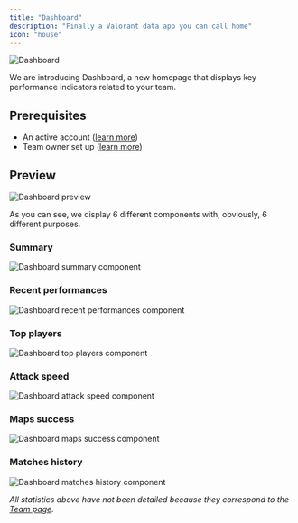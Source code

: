 ```yaml
---
title: "Dashboard"
description: "Finally a Valorant data app you can call home"
icon: "house"
---
```


<Frame>
    <img
        src="./images/dashboard/dashboard.png"
        alt="Dashboard"
    />
</Frame>

We are introducing Dashboard, a new homepage that displays key performance indicators related to your team.

## Prerequisites

- An active account ([learn more](/get-started/setup))
- Team owner set up ([learn more](/account/team-owner))

## Preview

<Frame>
    <img
        src="./images/dashboard/preview.png"
        alt="Dashboard preview"
    />
</Frame>

As you can see, we display 6 different components with, obviously, 6 different purposes.

### Summary

<Frame>
    <img
        src="./images/dashboard/summary-component.png"
        alt="Dashboard summary component"
    />
</Frame>

### Recent performances

<Frame>
    <img
        src="./images/dashboard/recent-performances-component.png"
        alt="Dashboard recent performances component"
    />
</Frame>

### Top players

<Frame>
    <img
        src="./images/dashboard/top-players-component.png"
        alt="Dashboard top players component"
    />
</Frame>

### Attack speed

<Frame>
    <img
        src="./images/dashboard/attack-speed-component.png"
        alt="Dashboard attack speed component"
    />
</Frame>

### Maps success

<Frame>
    <img
        src="./images/dashboard/maps-success-component.png"
        alt="Dashboard maps success component"
    />
</Frame>

### Matches history

<Frame>
    <img
        src="./images/dashboard/matches-history-component.png"
        alt="Dashboard matches history component"
    />
</Frame>

_All statistics above have not been detailed because they correspond to the [Team page](/core/team/summary)._
